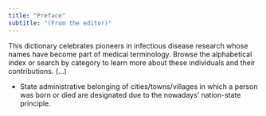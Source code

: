 ```yaml
---
title: "Preface"
subtitle: "(From the editor)"
---
```


This dictionary celebrates pioneers in infectious disease research whose names have become part of medical terminology.
Browse the alphabetical index or search by category to learn more about these individuals and their contributions. (...)

-   State administrative belonging of cities/towns/villages in which a person was born or died are designated due to the
    nowadays' nation-state principle.